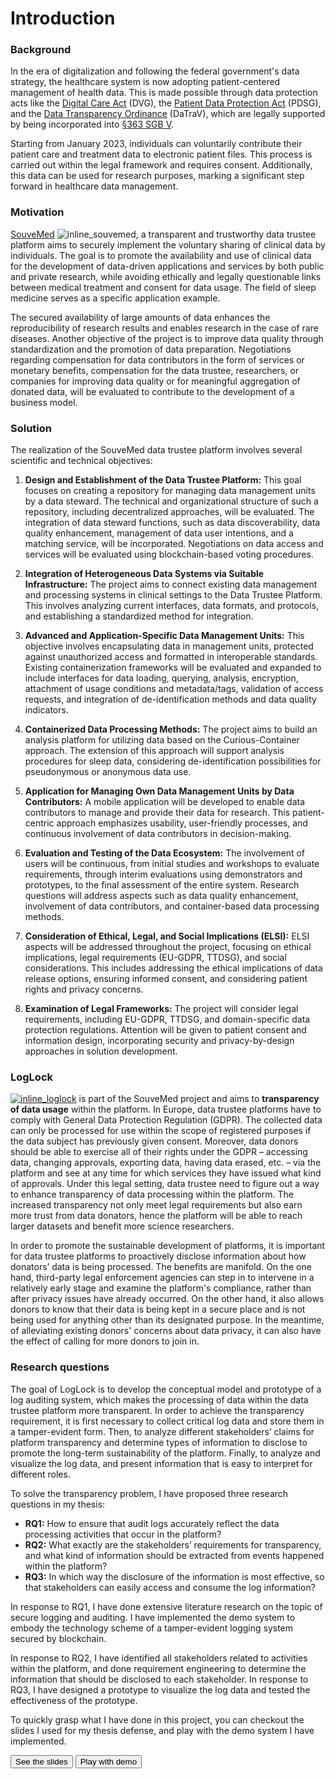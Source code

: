 
# Introduction

### <ScaleIcon className='size-6 mb-1 inline mr-0.5 text-indigo-500'/> Background

In the era of digitalization and following the federal government's data strategy, the healthcare system is now adopting patient-centered management of health data. This is made possible through data protection acts like the [Digital Care Act](https://www.bundesgesundheitsministerium.de/digitale-versorgung-gesetz) (DVG), the [Patient Data Protection Act](https://www.bundesgesundheitsministerium.de/patientendaten-schutz-gesetz) (PDSG), and the [Data Transparency Ordinance](https://www.bundesgesundheitsministerium.de/fileadmin/Dateien/3_Downloads/Gesetze_und_Verordnungen/GuV/D/VO_Datentransparenzverordnung.pdf) (DaTraV), which are legally supported by being incorporated into [§363 SGB V](https://www.gesetze-im-internet.de/sgb_5/__363.html).

Starting from January 2023, individuals can voluntarily contribute their patient care and treatment data to electronic patient files. This process is carried out within the legal framework and requires consent. Additionally, this data can be used for research purposes, marking a significant step forward in healthcare data management.

### <HeartIcon className='size-6 mb-1 inline mr-0.5 text-cyan-500'/> Motivation

[SouveMed](https://souvemed.de) ![inline_souvemed](/images/souvemed.png), a transparent and trustworthy data trustee platform aims to securely implement the voluntary sharing of clinical data by individuals. The goal is to promote the availability and use of clinical data for the development of data-driven applications and services by both public and private research, while avoiding ethically and legally questionable links between medical treatment and consent for data usage. The field of sleep medicine serves as a specific application example.

The secured availability of large amounts of data enhances the reproducibility of research results and enables research in the case of rare diseases. Another objective of the project is to improve data quality through standardization and the promotion of data preparation. Negotiations regarding compensation for data contributors in the form of services or monetary benefits, compensation for the data trustee, researchers, or companies for improving data quality or for meaningful aggregation of donated data, will be evaluated to contribute to the development of a business model.

### <SparklesIcon className='size-6 mb-1 inline mr-0.5 text-yellow-500'/> Solution

The realization of the SouveMed data trustee platform involves several scientific and technical objectives:

1. **Design and Establishment of the Data Trustee Platform:** This goal focuses on creating a repository for managing data management units by a data steward. The technical and organizational structure of such a repository, including decentralized approaches, will be evaluated. The integration of data steward functions, such as data discoverability, data quality enhancement, management of data user intentions, and a matching service, will be incorporated. Negotiations on data access and services will be evaluated using blockchain-based voting procedures.

2. **Integration of Heterogeneous Data Systems via Suitable Infrastructure:** The project aims to connect existing data management and processing systems in clinical settings to the Data Trustee Platform. This involves analyzing current interfaces, data formats, and protocols, and establishing a standardized method for integration.

3. **Advanced and Application-Specific Data Management Units:** This objective involves encapsulating data in management units, protected against unauthorized access and formatted in interoperable standards. Existing containerization frameworks will be evaluated and expanded to include interfaces for data loading, querying, analysis, encryption, attachment of usage conditions and metadata/tags, validation of access requests, and integration of de-identification methods and data quality indicators.

4. **Containerized Data Processing Methods:** The project aims to build an analysis platform for utilizing data based on the Curious-Container approach. The extension of this approach will support analysis procedures for sleep data, considering de-identification possibilities for pseudonymous or anonymous data use.

5. **Application for Managing Own Data Management Units by Data Contributors:** A mobile application will be developed to enable data contributors to manage and provide their data for research. This patient-centric approach emphasizes usability, user-friendly processes, and continuous involvement of data contributors in decision-making.

6. **Evaluation and Testing of the Data Ecosystem:** The involvement of users will be continuous, from initial studies and workshops to evaluate requirements, through interim evaluations using demonstrators and prototypes, to the final assessment of the entire system. Research questions will address aspects such as data quality enhancement, involvement of data contributors, and container-based data processing methods.

7. **Consideration of Ethical, Legal, and Social Implications (ELSI):** ELSI aspects will be addressed throughout the project, focusing on ethical implications, legal requirements (EU-GDPR, TTDSG), and social considerations. This includes addressing the ethical implications of data release options, ensuring informed consent, and considering patient rights and privacy concerns.

8. **Examination of Legal Frameworks:** The project will consider legal requirements, including EU-GDPR, TTDSG, and domain-specific data protection regulations. Attention will be given to patient consent and information design, incorporating security and privacy-by-design approaches in solution development.

### <KeyIcon className='size-6 mb-1 inline mr-0.5 text-violet-500'/> LogLock

[![inline_loglock](/images/loglock.svg)](https://extropy.dev/loglock) is part of the SouveMed project and aims to **transparency of data usage** within the platform. In Europe, data trustee platforms have to comply with General Data Protection Regulation (GDPR). The collected data can only be processed for use within the scope of registered purposes if the data subject has previously given consent. Moreover, data donors should be able to exercise all of their rights under the GDPR – accessing data, changing approvals, exporting data, having data erased, etc. – via the platform and see at any time for which services they have issued what kind of approvals. Under this legal setting, data trustee need to figure out a way to enhance transparency of data processing within the platform. The increased transparency not only meet legal requirements but also earn more trust from data donators, hence the platform will be able to reach larger datasets and benefit more science researchers.

In order to promote the sustainable development of platforms, it is important for data trustee platforms to proactively disclose information about how donators’ data is being processed. The benefits are manifold. On the one hand, third-party legal enforcement agencies can step in to intervene in a relatively early stage and examine the platform's compliance, rather than after privacy issues have already occurred. On the other hand, it also allows donors to know that their data is being kept in a secure place and is not being used for anything other than its designated purpose. In the meantime, of alleviating existing donors' concerns about data privacy, it can also have the effect of calling for more donors to join in.

### <LightBulbIcon className='size-6 mb-1 inline mr-0.5 text-orange-500'/>  Research questions

The goal of LogLock is to develop the conceptual model and prototype of a log auditing system, which makes the processing of data within the data trustee platform more transparent. In order to achieve the transparency requirement, it is first necessary to collect critical log data and store them in a tamper-evident form. Then, to analyze different stakeholders’ claims for platform transparency and determine types of information to disclose to promote the long-term sustainability of the platform. Finally, to analyze and visualize the log data, and present information that is easy to interpret for different roles.

To solve the transparency problem, I have proposed three research questions in my thesis:

- **RQ1:** How to ensure that audit logs accurately reflect the data processing activities that occur in the platform?
- **RQ2:** What exactly are the stakeholders’ requirements for transparency, and what kind of information should be extracted from events happened within the platform?
- **RQ3:** In which way the disclosure of the information is most effective, so that stakeholders can easily access and consume the log information?

In response to RQ1, I have done extensive literature research on the topic of secure logging and auditing. I have implemented the demo system to embody the technology scheme of a tamper-evident logging system secured by blockchain.

In response to RQ2, I have identified all stakeholders related to activities within the platform, and done requirement engineering to determine the information that should be disclosed to each stakeholder. In response to RQ3, I have designed a prototype to visualize the log data and tested the effectiveness of the prototype.

To quickly grasp what I have done in this project, you can checkout the slides I used for my thesis defense, and play with the demo system I have implemented.

<div className='flex flex-row my-16 justify-center'>
	<Button size='lg' className='mr-6' asChild>
		<Link href='/slides'>
			<PresentationChartBarIcon className='mr-2 size-6' />
			<span>See the slides</span>
		</Link>
	</Button>
	<Button variant='secondary' size='lg' asChild>
		<Link href='/demo'>
			<ComputerDesktopIcon className='mr-2 size-6' />
			<span>Play with demo</span>
		</Link>
	</Button>
</div>

